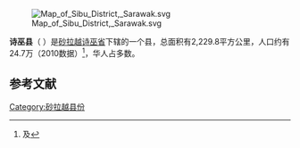 {{noteTA|G1=melayu}}
{{Infobox Settlement
|name=诗巫县
|official_name=Daerah Sibu
|image_blank_emblem = Flag of Sarawak.svg
|blank_emblem_type = 砂拉越
|image_map = 
|mapsize=225px
|subdivision_type=州属
|subdivision_name=[[砂拉越|砂拉越]]
|subdivision_type1=省
|subdivision_name1=[[诗巫省|诗巫省]]
|subdivision_type2=
|subdivision_name2=
|area_total_km2 = 2229.8
|population_total = 247995
|population_density_km2 = auto
|population_as_of = 2010
|blank2_name = 族群
|blank2_info = [[华人|华人]] (47.2%), [[伊班族|伊班人]] (28.1%), [[马来人|马来人]] (10.1%), [[马兰诺族|马兰诺人]] (5.9%)与 其他 (8.7%) 
|seat_type =县城
|seat = [[诗巫|诗巫]]镇
|parts_type = 地方政府
|parts = 诗巫县议会 ''Sibu District Council''<br/>诗巫市政会 Sibu Municipal Council
|website=[http://www.sibudo.sarawak.gov.my/ 诗巫县公署官方网站]{{ms}}
}}
[[File:Map_of_Sibu_District,_Sarawak.svg|thumb]]

'''诗巫县'''（''{{lang-en|Sibu District}} {{lang-ms|Daerah Sibu}}''）是[[砂拉越|砂拉越]][[诗巫省|诗巫省]]下辖的一个县，总面积有2,229.8平方公里，人口约有24.7万（2010数据）<ref>{{cite web | title = 2010年马来西亚人口和房屋普查：马来西亚人口分布 | publisher = 马来西亚国家统计局 | date = 2010年更新 | url = http://www.statistics.gov.my/portal/download_Population/files/census2010/Taburan_Penduduk_dan_Ciri-ciri_Asas_Demografi.pdf | accessdate = 2011年12月23日 | deadurl = yes | archiveurl = https://web.archive.org/web/20121011081938/http://www.statistics.gov.my/portal/download_Population/files/census2010/Taburan_Penduduk_dan_Ciri-ciri_Asas_Demografi.pdf | archivedate = 2012年10月11日 }}{{en}}及{{ms}}</ref>，华人占多数。

== 参考文献 ==
{{reflist}}

{{砂拉越}}
{{马来西亚县份}}
{{砂拉越小作品}}

[[Category:砂拉越县份|Category:砂拉越县份]]